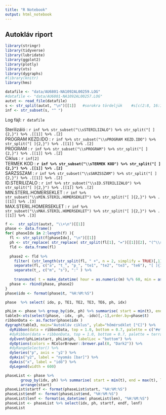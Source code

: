 ```yaml
---
title: "R Notebook"
output: html_notebook
---
```


## Autokláv riport


```r
library(stringr)
library(tidyverse)
library(lubridate)
library(ggplot2)
library(plotly)
library(xts)
library(dygraphs)
#library(knitr)
library(hms)
```

```r
datafile <- "data/AU6801-NA1092AL00259.LOG"
#datafile <- "data/AU6801-NA1092AL00257.LOG"
autxt <- read_file(datafile)
s <- str_split(autxt, "\n")[[1]]   #sorokra tördeljük    #s[c(2:8, 16:19)]
inf <- str_subset(s, "^ ")
```

Log fájl: `r datafile`  

Sterilizáló : `r inf %>% str_subset("\\sSTERILIZALO") %>% str_split("[ ]{2,}") %>% .[[1]] %>% .[2]`  
PROGRAM KEZD.IDO : `r inf %>% str_subset("\\sPROGRAM KEZD.IDO") %>% str_split("[ ]{2,}") %>% .[[1]] %>% .[2]`  
PROGRAM : `r inf %>% str_subset("\\sPROGRAM") %>% str_split("[ ]{2,}") %>% .[[1]] %>% .[2]`  
Ciklus : `r inf[2]`  
TERMEK KOD : __`r inf %>% str_subset("\\sTERMEK KOD") %>% str_split("[ ]{2,}") %>% .[[1]] %>% .[2]`__  
SARZSSZAM : `r inf %>% str_subset("\\sSARZSSZAM") %>% str_split("[ ]{2,}") %>% .[[1]] %>% .[2]`  
ID.STERILIZALO : `r inf %>% str_subset("\\sID.STERILIZALO") %>% str_split("[ ]{2,}") %>% .[[1]] %>% .[2]`  
MIN.STERIL.HOMERSEKLET : `r inf %>% str_subset("\\sMIN.STERIL.HOMERSEKLET") %>% str_split("[ ]{2,}") %>% .[[1]] %>% .[3]`  
MAX.STERIL.HOMERSEKLET : `r inf %>% str_subset("\\sMAX.STERIL.HOMERSEKLET") %>% str_split("[ ]{2,}") %>% .[[1]] %>% .[3]`  

```r
f <-  str_split(autxt, "\\+\n")[[1]]
phase <- data.frame()
for( phaseIdx in 2:length(f) ){
  fl <- str_split(f[phaseIdx], "\n")[[1]]
  ph <- str_replace( str_replace( str_split(fl[1], "=")[[1]][2], "(^\\s)", ""), "[ ]+$", "")
  fld <- data.frame(fl)
  
  phase2 <- fld %>% 
    filter( (str_length(str_split(fl, " +", n = 2, simplify = TRUE)[,1]) == 1) & str_detect(fl, "#|\\$|\\+|@") ) %>%
    separate(fl, c("a", "t_", "p_", "te1", "te2", "te3", "te6"), "[ ]{1,}", extra = "drop", fill = "right") %>%
    separate(t_, c("m", "s"), ":" ) %>%
   
    transmute( t = make_datetime( hour = as.numeric(m) %/% 60, min = as.numeric(m) %% 60, sec = as.numeric(s) ), p = as.numeric(p_), TE1 = as.numeric(te1), TE2 = as.numeric(te2), TE3 = as.numeric(te3), TE6 = as.numeric(te6), ph = ph, idx = phaseIdx-1 )
  phase <- rbind(phase, phase2) 
}
phase$ido <- format(phase$t, "%H:%M:%S")
```

```r
phase  %>% select( ido, p, TE1, TE2, TE3, TE6, ph, idx)
```

```r
phLim <- phase %>% group_by(idx, ph) %>% summarise( start = min(t), end = max(t) ) %>% arrange(start)
table3<-xts(select(phase, -idx, -ph, -ido)[,-1],order.by=phase$t)
ribbonData <- as.factor(phase$idx )
dygraph(table3, main="Autokláv ciklus", ylab="hőmérséklet [°C]") %>% 
  dyRibbon(data = ribbonData, top = 1.0, bottom = 0.7, palette = c("#efefef", "#ffe6e6", "#ccebd6", "1F1FFF", "lightgreen", "azure", "khaki", "orange", "khaki", "lightblue", "khaki", "lightgreen", "khaki", "orange", "khaki")) %>%
  #dyRibbon(data = ribbonData, top = 1.0, bottom = 0.7, palette = terrain.colors(30) ) %>%
  dyEvent(phLim$start, phLim$ph, labelLoc = "bottom") %>%
  dyOptions(colors = RColorBrewer::brewer.pal(8, "Dark2")) %>%
  #dyRangeSelector() %>%
  dySeries("p", axis = 'y2') %>%
  dyAxis("y2", label = "nyomás [bar]") %>%
  dyAxis("x", label = "idő") %>%
  dyLegend(width = 600)
```

```r
phaseList <- phase %>% 
       group_by(idx, ph) %>% summarise( start = min(t), end = max(t), len = end-start ) %>%
       arrange(start) 
phaseList$startf <- format(phaseList$start, "%H:%M:%S")
phaseList$endf <- format(phaseList$end, "%H:%M:%S")
phaseList$lenf <- format(as_datetime( phaseList$len), "%H:%M:%S")
phaseList <- phaseList %>% select(idx, ph, startf, endf, lenf)
phaseList 
```